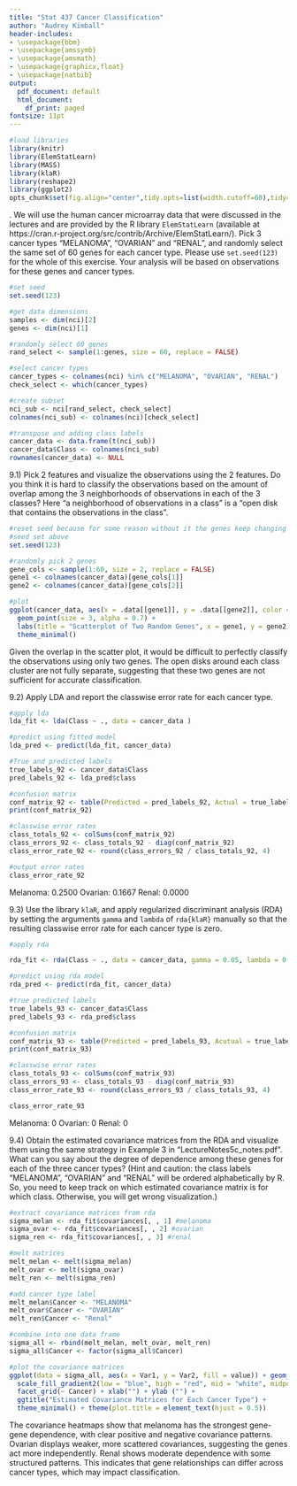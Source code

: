 ```yaml
---
title: "Stat 437 Cancer Classification"
author: "Audrey Kimball"
header-includes:
- \usepackage{bbm}
- \usepackage{amssymb}
- \usepackage{amsmath}
- \usepackage{graphicx,float}
- \usepackage{natbib}
output:
  pdf_document: default
  html_document:
    df_print: paged
fontsize: 11pt
---
```


```r
#load libraries
library(knitr)
library(ElemStatLearn)
library(MASS)
library(klaR)
library(reshape2)
library(ggplot2)
opts_chunk$set(fig.align="center",tidy.opts=list(width.cutoff=60),tidy=TRUE)
```


\noindent
9. We will use the human cancer microarray data that were discussed in the lectures and are provided by the R library `ElemStatLearn` (available at https://cran.r-project.org/src/contrib/Archive/ElemStatLearn/). Pick 3 cancer types "MELANOMA", "OVARIAN" and "RENAL", and randomly select the same set of $60$ genes for each cancer type. Please use `set.seed(123)` for the whole of this exercise. Your analysis will be based on observations for these genes and cancer types.

```r
#set seed
set.seed(123)

#get data dimensions
samples <- dim(nci)[2]
genes <- dim(nci)[1]

#randomly select 60 genes
rand_select <- sample(1:genes, size = 60, replace = FALSE)

#select cancer types
cancer_types <- colnames(nci) %in% c("MELANOMA", "OVARIAN", "RENAL")
check_select <- which(cancer_types)

#create subset
nci_sub <- nci[rand_select, check_select]
colnames(nci_sub) <- colnames(nci)[check_select]

#transpose and adding class labels
cancer_data <- data.frame(t(nci_sub))
cancer_data$Class <- colnames(nci_sub)
rownames(cancer_data) <- NULL
```

9.1) Pick 2 features and visualize the observations using the 2 features. Do you think it is hard to classify the observations based on the amount of overlap among the 3 neighborhoods of observations in each of the 3 classes? Here "a neighborhood of observations in a class" is a "open disk that contains the observations in the class".

```r
#reset seed because for some reason without it the genes keep changing even with
#seed set above
set.seed(123)

#randomly pick 2 genes
gene_cols <- sample(1:60, size = 2, replace = FALSE)
gene1 <- colnames(cancer_data)[gene_cols[1]]
gene2 <- colnames(cancer_data)[gene_cols[2]]

#plot
ggplot(cancer_data, aes(x = .data[[gene1]], y = .data[[gene2]], color = Class)) +
  geom_point(size = 3, alpha = 0.7) +
  labs(title = "Scatterplot of Two Random Genes", x = gene1, y = gene2) +
  theme_minimal()

```

Given the overlap in the scatter plot, it would be difficult to perfectly classify the observations using only two genes. The open disks around each class cluster are not fully separate, suggesting that these two genes are not sufficient for accurate classification.

9.2) Apply LDA and report the classwise error rate for each cancer type.

```r
#apply lda
lda_fit <- lda(Class ~ ., data = cancer_data )

#predict using fitted model
lda_pred <- predict(lda_fit, cancer_data)

#True and predicted labels
true_labels_92 <- cancer_data$Class
pred_labels_92 <- lda_pred$class

#confusion matrix
conf_matrix_92 <- table(Predicted = pred_labels_92, Actual = true_labels_92)
print(conf_matrix_92)

#classwise error rates
class_totals_92 <- colSums(conf_matrix_92)
class_errors_92 <- class_totals_92 - diag(conf_matrix_92)
class_error_rate_92 <- round(class_errors_92 / class_totals_92, 4)

#output error rates
class_error_rate_92
```
Melanoma: 0.2500
Ovarian: 0.1667
Renal: 0.0000

9.3) Use the library `klaR`, and apply regularized discriminant analysis (RDA) by setting the arguments `gamma` and `lambda` of `rda{klaR}` manually so that the resulting classwise error rate for each cancer type is zero.

```r
#apply rda

rda_fit <- rda(Class ~ ., data = cancer_data, gamma = 0.05, lambda = 0.01)

#predict using rda model
rda_pred <- predict(rda_fit, cancer_data)

#true predicted labels
true_labels_93 <- cancer_data$Class
pred_labels_93 <- rda_pred$class

#confusion matrix
conf_matrix_93 <- table(Predicted = pred_labels_93, Acutual = true_labels_93)
print(conf_matrix_93)

#classwise error rates
class_totals_93 <- colSums(conf_matrix_93)
class_errors_93 <- class_totals_93 - diag(conf_matrix_93)
class_error_rate_93 <- round(class_errors_93 / class_totals_93, 4)

class_error_rate_93
```
Melanoma: 0
Ovarian: 0
Renal: 0

9.4) Obtain the estimated covariance matrices from the RDA and visualize them using the same strategy in Example 3 in "LectureNotes5c_notes.pdf". What can you say about the degree of dependence among these genes for each of the three cancer types? (Hint and caution: the class labels "MELANOMA", "OVARIAN" and "RENAL" will be ordered alphabetically by R. So, you need to keep track on which estimated covariance matrix is for which class. Otherwise, you will get wrong visualization.)

```r
#extract covariance matrices from rda
sigma_melan <- rda_fit$covariances[, , 1] #melanoma
sigma_ovar <- rda_fit$covariances[, , 2] #ovarian
sigma_ren <- rda_fit$covariances[, , 3] #renal

#melt matrices
melt_melan <- melt(sigma_melan)
melt_ovar <- melt(sigma_ovar)
melt_ren <- melt(sigma_ren)

#add cancer type label
melt_melan$Cancer <- "MELANOMA"
melt_ovar$Cancer <- "OVARIAN"
melt_ren$Cancer <- "Renal"

#combine into one data frame
sigma_all <- rbind(melt_melan, melt_ovar, melt_ren)
sigma_all$Cancer <- factor(sigma_all$Cancer)

#plot the covariance matrices
ggplot(data = sigma_all, aes(x = Var1, y = Var2, fill = value)) + geom_tile() +
  scale_fill_gradient2(low = "blue", high = "red", mid = "white", midpoint =  0) +
  facet_grid(~ Cancer) + xlab("") + ylab ("") +
  ggtitle("Estimated Covariance Matrices for Each Cancer Type") +
  theme_minimal() + theme(plot.title = element_text(hjust = 0.5))
```
The covariance heatmaps show that melanoma has the strongest gene-gene dependence, with clear positive and negative covariance patterns. Ovarian displays weaker, more scattered covariances, suggesting the genes act more independently. Renal shows moderate dependence with some structured patterns. This indicates that gene relationships can differ across cancer types, which may impact classification.
